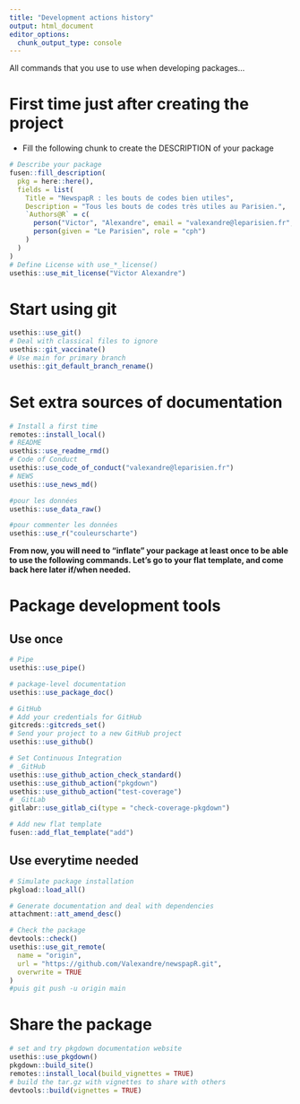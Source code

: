 ```yaml
---
title: "Development actions history"
output: html_document
editor_options: 
  chunk_output_type: console
---
```


All commands that you use to use when developing packages...

# First time just after creating the project

- Fill the following chunk to create the DESCRIPTION of your package

```r
# Describe your package
fusen::fill_description(
  pkg = here::here(),
  fields = list(
    Title = "NewspapR : les bouts de codes bien utiles",
    Description = "Tous les bouts de codes très utiles au Parisien.",
    `Authors@R` = c(
      person("Victor", "Alexandre", email = "valexandre@leparisien.fr", role = c("aut", "cre")),
      person(given = "Le Parisien", role = "cph")
    )
  )
)
# Define License with use_*_license()
usethis::use_mit_license("Victor Alexandre")
```

# Start using git

```r
usethis::use_git()
# Deal with classical files to ignore
usethis::git_vaccinate()
# Use main for primary branch
usethis::git_default_branch_rename()
```

# Set extra sources of documentation

```r
# Install a first time
remotes::install_local()
# README
usethis::use_readme_rmd()
# Code of Conduct
usethis::use_code_of_conduct("valexandre@leparisien.fr")
# NEWS
usethis::use_news_md()

#pour les données
usethis::use_data_raw()

#pour commenter les données
usethis::use_r("couleurscharte")
```

**From now, you will need to "inflate" your package at least once to be able to use the following commands. Let's go to your flat template, and come back here later if/when needed.**


# Package development tools
## Use once

```r
# Pipe
usethis::use_pipe()

# package-level documentation
usethis::use_package_doc()

# GitHub
# Add your credentials for GitHub
gitcreds::gitcreds_set()
# Send your project to a new GitHub project
usethis::use_github()

# Set Continuous Integration
# _GitHub
usethis::use_github_action_check_standard()
usethis::use_github_action("pkgdown")
usethis::use_github_action("test-coverage")
# _GitLab
gitlabr::use_gitlab_ci(type = "check-coverage-pkgdown")

# Add new flat template
fusen::add_flat_template("add")
```

## Use everytime needed

```r
# Simulate package installation
pkgload::load_all()

# Generate documentation and deal with dependencies
attachment::att_amend_desc()

# Check the package
devtools::check()
usethis::use_git_remote(
  name = "origin",
  url = "https://github.com/Valexandre/newspapR.git",
  overwrite = TRUE
)
#puis git push -u origin main
```

# Share the package

```r
# set and try pkgdown documentation website
usethis::use_pkgdown()
pkgdown::build_site()
remotes::install_local(build_vignettes = TRUE)
# build the tar.gz with vignettes to share with others
devtools::build(vignettes = TRUE)
```

